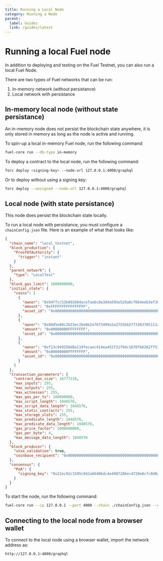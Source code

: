 ```yaml
---
title: Running a Local Node
category: Running a Node
parent:
  label: Guides
  link: /guides/latest
---
```


# Running a local Fuel node

In addition to deploying and testing on the Fuel Testnet, you can also run a local Fuel Node.

There are two types of Fuel networks that can be run:

1. In-memory network (without persistance)
2. Local network with persistance

## In-memory local node (without state persistance)

An in-memory node does not persist the blockchain state anywhere, it is only stored in memory as long as the node is active and running.

To spin-up a local in-memory Fuel node, run the following command:

```sh
fuel-core run --db-type in-memory
```

To deploy a contract to the local node, run the following command:

```sh
forc deploy <signing-key> --node-url 127.0.0.1:4000/graphql
```

Or to deploy without using a signing key:

```sh
forc deploy --unsigned --node-url 127.0.0.1:4000/graphql
```

## Local node (with state persistance)

This node does persist the blockchain state locally.

To run a local node with persistance, you must configure a `chainConfig.json` file. Here is an example of what that looks like:

```json
{
  "chain_name": "local_testnet",
  "block_production": {
    "ProofOfAuthority": {
      "trigger": "instant"
    }
  },
  "parent_network": {
    "type": "LocalTest"
  },
  "block_gas_limit": 1000000000,
  "initial_state": {
    "coins": [
      {
        "owner": "0x94ffcc53b892684acefaebc8a3d4a595e528a8cf664eeb3ef36f1020b0809d0d",
        "amount": "0xFFFFFFFFFFFFFFFF",
        "asset_id": "0x0000000000000000000000000000000000000000000000000000000000000000"
      },
      {
        "owner": "0x80d5e88c2b23ec2be6b2e76f3499a1a2755bb2773363785111a719513fb57b8e",
        "amount": "0x00000000FFFFFFFF",
        "asset_id": "0x0000000000000000000000000000000000000000000000000000000000000000"
      },
      {
        "owner": "0xf13c949256d0e119fecaec414ea452f21f9dc1870fb6262ff53b37c32cab4749",
        "amount": "0x00000000FFFFFFFF",
        "asset_id": "0x0000000000000000000000000000000000000000000000000000000000000000"
      }
    ]
  },
  "transaction_parameters": {
    "contract_max_size": 16777216,
    "max_inputs": 255,
    "max_outputs": 255,
    "max_witnesses": 255,
    "max_gas_per_tx": 100000000,
    "max_script_length": 1048576,
    "max_script_data_length": 1048576,
    "max_static_contracts": 255,
    "max_storage_slots": 255,
    "max_predicate_length": 1048576,
    "max_predicate_data_length": 1048576,
    "gas_price_factor": 1000000000,
    "gas_per_byte": 4,
    "max_message_data_length": 1048576
  },
  "block_producer": {
    "utxo_validation": true,
    "coinbase_recipient": "0x0000000000000000000000000000000000000000000000000000000000000000"
  },
  "consensus": {
    "PoA": {
      "signing_key": "0x22ec92c3105c942a6640bdc4e4907286ec4728e8cfc0d8ac59aad4d8e1ccaefb"
    }
  }
}
```

To start the node, run the following command:

```sh
fuel-core run --ip 127.0.0.1 --port 4000 --chain ./chainConfig.json --db-path ./.fueldb
```

## Connecting to the local node from a browser wallet

To connect to the local node using a browser wallet, import the network address as:

```sh
http://127.0.0.1:4000/graphql
```
